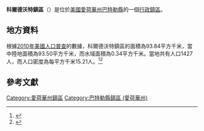 {{noteTA
|G1=USState
|G2=地名
|G3=Unit
}}
{{Infobox settlement
|official_name            = 科爾德沃特鎮區
|native_name = Coldwater Township
|settlement_type          = [[行政鎮區|行政鎮區]]
|image_skyline            = 
|imagesize                = 
|image_map                = Map highlighting Coldwater Township, Butler County, Iowa.svg
|mapsize                  = 250px
|pushpin_map  =USA Iowa
|pushpin_label = 科爾德沃特鎮區
|pushpin_label_position   = top
|pushpin_map_caption      = 科爾德沃特鎮區在愛荷華州的位置
|subdivision_type         = [[世界政區索引|國家]]
|subdivision_type1        = [[美国州份|州份]]
|subdivision_type2        = [[愛荷華州行政区划|縣]]
|subdivision_name         = [[美国|美国]]
|subdivision_name1        = [[愛荷華州|愛荷華州]]
|subdivision_name2        = [[巴特勒縣_(愛荷華州)|巴特勒縣]]
|elevation_ft             = 1020
|elevation_m              = 311
|timezone                 = [[北美中部時區|北美中部時區]]
|area_total_km2           = 93.84
|area_land_km2            = 93.50
|area_water_km2           = 0.34
|area_total_sq_mi         = 
|area_land_sq_mi          = 
|area_water_sq_mi         = 
|population_as_of         = [[2010年美國人口普查|2010]]
|population_footnotes     = 
|population_total         = 1427
|population_density_km2   = auto
|population_density_sq_mi = auto
|utc_offset               = -6
|coordinates              = {{coord|42|51|57|N|92|50|42|W|type:city_region:US-AL_source:GNS-enwiki|display=inline,title}}
| coor_pinpoint           = 
| coordinates_footnotes   = 
|timezone_DST             = CDT
|utc_offset_DST           = -5
|postal_code_type         = [[美國郵區編號|郵區編號]]
|postal_code              = 
|area_code                = {{link-en|电话区号319|Area code 319|319}}
|blank_name = [[地名信息系统|GNIS ID]]
|blank_info = 467631
}}
'''科爾德沃特鎮區'''（{{lang-en|Coldwater Township}}）是位於[[美國|美國]][[愛荷華州|愛荷華州]][[巴特勒縣_(愛荷華州)|巴特勒縣]]的一個[[行政鎮區|行政鎮區]]。

== 地方資料 ==
根據[[2010年美國人口普查|2010年美國人口普查]]的數據，科爾德沃特鎮區的面積為93.84平方千米，當中陸地面積為93.50平方千米，而水域面積為0.34平方千米。當地共有人口1427人，而人口密度為每平方千米15.21人。<ref name="GR8">{{cite web|url=http://factfinder2.census.gov|publisher=[[美国人口调查局|美国人口调查局]]|accessdate=2011-05-14|title=American FactFinder|archive-date=2013-09-11|archive-url=https://web.archive.org/web/20130911234518/http://factfinder2.census.gov/|dead-url=no}}</ref><ref>{{cite web|url=https://www.citypopulation.de/en/usa/iowa/admin/|title=USA: Iowa (Counties and Townships) - City Population}}</ref>

== 參考文獻 ==
{{reflist}}

{{巴特勒縣 (愛荷華州)}}

{{DEFAULTSORT:Coldwater Township}}
[[Category:愛荷華州鎮區|Category:愛荷華州鎮區]]
[[Category:巴特勒縣鎮區_(愛荷華州)|Category:巴特勒縣鎮區 (愛荷華州)]]

{{Iowa-geo-stub}}
